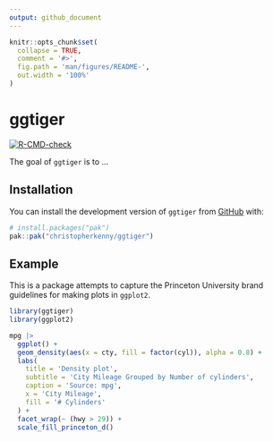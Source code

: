 ```yaml
---
output: github_document
---
```


<!-- README.md is generated from README.Rmd. Please edit that file -->

```r
knitr::opts_chunk$set(
  collapse = TRUE,
  comment = '#>',
  fig.path = 'man/figures/README-',
  out.width = '100%'
)
```

# ggtiger

<!-- badges: start -->
[![R-CMD-check](https://github.com/christopherkenny/ggtiger/actions/workflows/R-CMD-check.yaml/badge.svg)](https://github.com/christopherkenny/ggtiger/actions/workflows/R-CMD-check.yaml)
<!-- badges: end -->

The goal of `ggtiger` is to ...

## Installation

You can install the development version of `ggtiger` from [GitHub](https://github.com/) with:

``` r
# install.packages("pak")
pak::pak("christopherkenny/ggtiger")
```

## Example

This is a package attempts to capture the Princeton University brand guidelines for making plots in `ggplot2`.

```r
library(ggtiger)
library(ggplot2)

mpg |> 
  ggplot() +
  geom_density(aes(x = cty, fill = factor(cyl)), alpha = 0.8) +
  labs(
    title = 'Density plot',
    subtitle = 'City Mileage Grouped by Number of cylinders',
    caption = 'Source: mpg',
    x = 'City Mileage',
    fill = '# Cylinders'
  ) +
  facet_wrap(~ (hwy > 29)) +
  scale_fill_princeton_d()
```

